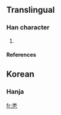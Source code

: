 ==Translingual==

===Han character===
{{Han char|rn=5|rad=乙|as=06|sn=7|four=|canj=火木弓 (FDN)}}

# {{defn|Han}}

====References====
{{Han ref|kx=0084.161|dkj=|dj=|hdz=|uh=3418|ud=13336|bh=|bd=}}

==Korean==

===Hanja===
{{ko-hanja|hangeul=쌀|rv=ssal|mr=ssal|y=ssal}}

[[fr:㐘]]